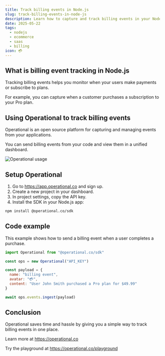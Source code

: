 ```yaml
---
title: Track billing events in Node.js
slug: track-billing-events-in-node-js
description: Learn how to capture and track billing events in your Node.js app using Operational. Includes setup, onboarding, and code examples.
date: 2025-05-22
tags:
  - nodejs
  - ecommerce
  - saas
  - billing
icon: 💳
---
```


## What is billing event tracking in Node.js

Tracking billing events helps you monitor when your users make payments or subscribe to plans.

For example, you can capture when a customer purchases a subscription to your Pro plan.

## Using Operational to track billing events

Operational is an open source platform for capturing and managing events from your applications.

You can send billing events from your code and view them in a unified dashboard.

![Operational usage](https://operational.co/images/misc/ops-usage.jpg)

## Setup Operational

1. Go to https://app.operational.co and sign up.
2. Create a new project in your dashboard.
3. In project settings, copy the API key.
4. Install the SDK in your Node.js app:

```bash
npm install @operational.co/sdk
```

## Code example

This example shows how to send a billing event when a user completes a purchase.

```javascript
import Operational from "@operational.co/sdk"

const ops = new Operational("API_KEY")

const payload = {
  name: "billing event",
  avatar: "💳",
  content: "User John Smith purchased a Pro plan for $49.99"
}

await ops.events.ingest(payload)
```

## Conclusion

Operational saves time and hassle by giving you a simple way to track billing events in one place.

Learn more at https://operational.co

Try the playground at https://operational.co/playground
